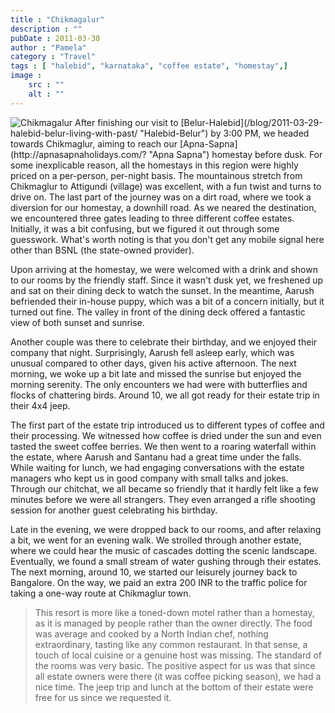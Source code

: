 ```yaml
---
title : "Chikmagalur"
description : ""
pubDate : 2011-03-30
author : "Pamela"
category : "Travel"
tags : [ "halebid", "karnataka", "coffee estate", "homestay",]
image :
    src : ""
    alt : ""
---
```


<Image src={pic1} alt="Chikmagalur"/>
After finishing our visit to [Belur-Halebid](/blog/2011-03-29-halebid-belur-living-with-past/ "Halebid-Belur") by 3:00 PM, we headed towards Chikmaglur, aiming to reach our [Apna-Sapna](http://apnasapnaholidays.com/? "Apna Sapna") homestay before dusk. For some inexplicable reason, all the homestays in this region were highly priced on a per-person, per-night basis. The mountainous stretch from Chikmaglur to Attigundi (village) was excellent, with a fun twist and turns to drive on. The last part of the journey was on a dirt road, where we took a diversion for our homestay, a downhill road. As we neared the destination, we encountered three gates leading to three different coffee estates. Initially, it was a bit confusing, but we figured it out through some guesswork. What's worth noting is that you don't get any mobile signal here other than BSNL (the state-owned provider).

Upon arriving at the homestay, we were welcomed with a drink and shown to our rooms by the friendly staff. Since it wasn't dusk yet, we freshened up and sat on their dining deck to watch the sunset. In the meantime, Aarush befriended their in-house puppy, which was a bit of a concern initially, but it turned out fine. The valley in front of the dining deck offered a fantastic view of both sunset and sunrise.

Another couple was there to celebrate their birthday, and we enjoyed their company that night. Surprisingly, Aarush fell asleep early, which was unusual compared to other days, given his active afternoon. The next morning, we woke up a bit late and missed the sunrise but enjoyed the morning serenity. The only encounters we had were with butterflies and flocks of chattering birds. Around 10, we all got ready for their estate trip in their 4x4 jeep.

The first part of the estate trip introduced us to different types of coffee and their processing. We witnessed how coffee is dried under the sun and even tasted the sweet coffee berries. We then went to a roaring waterfall within the estate, where Aarush and Santanu had a great time under the falls. While waiting for lunch, we had engaging conversations with the estate managers who kept us in good company with small talks and jokes. Through our chitchat, we all became so friendly that it hardly felt like a few minutes before we were all strangers. They even arranged a rifle shooting session for another guest celebrating his birthday.

Late in the evening, we were dropped back to our rooms, and after relaxing a bit, we went for an evening walk. We strolled through another estate, where we could hear the music of cascades dotting the scenic landscape. Eventually, we found a small stream of water gushing through their estates. The next morning, around 10, we started our leisurely journey back to Bangalore. On the way, we paid an extra 200 INR to the traffic police for taking a one-way route at Chikmaglur town.

> This resort is more like a toned-down motel rather than a homestay, as it is managed by people rather than the owner directly. The food was average and cooked by a North Indian chef, nothing extraordinary, tasting like any common restaurant. In that sense, a touch of local cuisine or a genuine host was missing. The standard of the rooms was very basic. The positive aspect for us was that since all estate owners were there (it was coffee picking season), we had a nice time. The jeep trip and lunch at the bottom of their estate were free for us since we requested it.  

